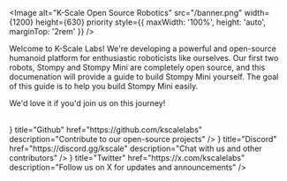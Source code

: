 
<Image
  alt="K-Scale Open Source Robotics"
  src="/banner.png"
  width={1200}
  height={630}
  priority
  style={{ maxWidth: '100%', height: 'auto', marginTop: '2rem'  }}
/>

Welcome to K-Scale Labs! We're developing a powerful and open-source humanoid platform for enthusiastic roboticists like ourselves.
Our first two robots, Stompy and Stompy Mini are completely open source, and this documenation will provide a guide to build Stompy Mini yourself.
The goal of this guide is to help you build Stompy Mini easily.

We'd love it if you'd join us on this journey!

<br />

<Cards>
  <Card
    icon={<FaGithub />}
    title="Github"
    href="https://github.com/kscalelabs"
    description="Contribute to our open-source projects"
  />
  <Card
    icon={<FaDiscord />}
    title="Discord"
    href="https://discord.gg/kscale"
    description="Chat with us and other contributors"
  />
  <Card
    icon={<FaTwitter />}
    title="Twitter"
    href="https://x.com/kscalelabs"
    description="Follow us on X for updates and announcements"
  />
</Cards>
